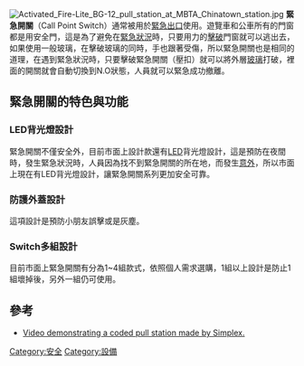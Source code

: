 [[File:Activated_Fire-Lite_BG-12_pull_station_at_MBTA_Chinatown_station.jpg|right]]
'''緊急開關'''（Call Point Switch）通常被用於[[緊急出口|緊急出口]]使用。遊覽車和公車所有的門窗都是用安全門，這是為了避免在[[緊急狀況|緊急狀況]]時，只要用力的[[擊破|擊破]]門窗就可以逃出去，如果使用一般玻璃，在擊破玻璃的同時，手也跟著受傷，所以緊急開關也是相同的道理，在遇到緊急狀況時，只要擊破緊急開關（壓扣）就可以將外層[[玻璃|玻璃]]打破，裡面的開關就會自動切換到N.O狀態，人員就可以緊急成功撤離。

==緊急開關的特色與功能==
===LED背光燈設計===
緊急開關不僅安全外，目前市面上設計款還有[[LED|LED]]背光燈設計，這是預防在夜間時，發生緊急狀況時，人員因為找不到緊急開關的所在地，而發生[[意外|意外]]，所以市面上現在有LED背光燈設計，讓緊急開關系列更加安全可靠。
===防護外蓋設計===
這項設計是預防小朋友誤擊或是灰塵。

===Switch多組設計===
目前市面上緊急開關有分為1~4組款式，依照個人需求選購，1組以上設計是防止1組壞掉後，另外一組仍可使用。
== 參考 ==
* [http://www.youtube.com/watch?v=xjihifhx_o0 Video demonstrating a coded pull station made by Simplex.]

{{防火}}

[[Category:安全|Category:安全]]
[[Category:設備|Category:設備]]